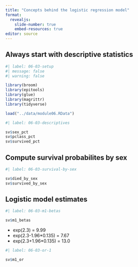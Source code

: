 ```yaml
---
title: "Concepts behind the logistic regression model"
format: 
  revealjs:
    slide-number: true
    embed-resources: true
editor: source
---
```


## Always start with descriptive statistics

```r
#| label: 06-03-setup
#| message: false
#| warning: false

library(broom)
library(epitools)
library(glue)
library(magrittr)
library(tidyverse)

load("../data/module06.RData")
```

```r
#| label: 06-03-descriptives

sv$sex_pct
sv$pclass_pct
sv$survived_pct
```

## Compute survival probabilites by sex

```r
#| label: 06-03-survival-by-sex

sv$died_by_sex
sv$survived_by_sex
```

## Logistic model estimates

```r
#| label: 06-03-m1-betas

sv$m1_betas
```

-   exp(2.3) = 9.99
-   exp(2.3-1.96*0.135) = 7.67
-   exp(2.3+1.96*0.135) = 13.0

```r
#| label: 06-03-or-1

sv$m1_or
```

